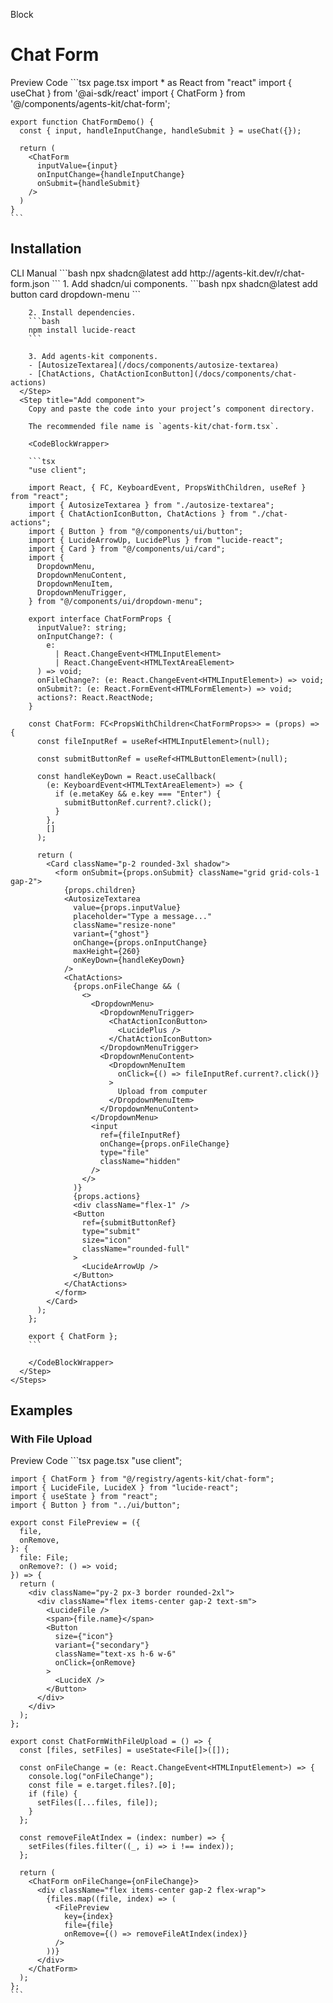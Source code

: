 

<Label>Block</Label>

# Chat Form

<Tabs defaultValue="preview" className="w-full not-prose">
  <TabsList>
    <TabsTrigger value="preview">Preview</TabsTrigger>
    <TabsTrigger value="code">Code</TabsTrigger>
  </TabsList>
  <TabsContent value="preview">
    <Card className="w-full p-8 items-center">
      <ChatForm 
        laceholder="Type a message here"
        submitButtonLabel="Send"
      />
    </Card>
  </TabsContent>
  <TabsContent value="code">
    ```tsx page.tsx
    import * as React from "react"
    import { useChat } from '@ai-sdk/react'
    import { ChatForm } from '@/components/agents-kit/chat-form';

    export function ChatFormDemo() {
      const { input, handleInputChange, handleSubmit } = useChat({});

      return (
        <ChatForm 
          inputValue={input} 
          onInputChange={handleInputChange} 
          onSubmit={handleSubmit} 
        />
      )
    }
    ```
  </TabsContent>
</Tabs>


## Installation

<Tabs defaultValue="cli" className="w-full">
  <TabsList>
    <TabsTrigger value="cli">CLI</TabsTrigger>
    <TabsTrigger value="manual">Manual</TabsTrigger>
  </TabsList>
  <TabsContent value="cli">
    ```bash
    npx shadcn@latest add http://agents-kit.dev/r/chat-form.json
    ```
  </TabsContent>
  <TabsContent value="manual">
    <Steps>
      <Step title='Install dependencies'>
        1. Add shadcn/ui components.
        ```bash
        npx shadcn@latest add button card dropdown-menu
        ```

        2. Install dependencies.
        ```bash
        npm install lucide-react
        ```

        3. Add agents-kit components.
        - [AutosizeTextarea](/docs/components/autosize-textarea)
        - [ChatActions, ChatActionIconButton](/docs/components/chat-actions)
      </Step>
      <Step title="Add component">
        Copy and paste the code into your project’s component directory.

        The recommended file name is `agents-kit/chat-form.tsx`.
        
        <CodeBlockWrapper>

        ```tsx
        "use client";

        import React, { FC, KeyboardEvent, PropsWithChildren, useRef } from "react";
        import { AutosizeTextarea } from "./autosize-textarea";
        import { ChatActionIconButton, ChatActions } from "./chat-actions";
        import { Button } from "@/components/ui/button";
        import { LucideArrowUp, LucidePlus } from "lucide-react";
        import { Card } from "@/components/ui/card";
        import {
          DropdownMenu,
          DropdownMenuContent,
          DropdownMenuItem,
          DropdownMenuTrigger,
        } from "@/components/ui/dropdown-menu";

        export interface ChatFormProps {
          inputValue?: string;
          onInputChange?: (
            e:
              | React.ChangeEvent<HTMLInputElement>
              | React.ChangeEvent<HTMLTextAreaElement>
          ) => void;
          onFileChange?: (e: React.ChangeEvent<HTMLInputElement>) => void;
          onSubmit?: (e: React.FormEvent<HTMLFormElement>) => void;
          actions?: React.ReactNode;
        }

        const ChatForm: FC<PropsWithChildren<ChatFormProps>> = (props) => {
          const fileInputRef = useRef<HTMLInputElement>(null);

          const submitButtonRef = useRef<HTMLButtonElement>(null);

          const handleKeyDown = React.useCallback(
            (e: KeyboardEvent<HTMLTextAreaElement>) => {
              if (e.metaKey && e.key === "Enter") {
                submitButtonRef.current?.click();
              }
            },
            []
          );

          return (
            <Card className="p-2 rounded-3xl shadow">
              <form onSubmit={props.onSubmit} className="grid grid-cols-1 gap-2">
                {props.children}
                <AutosizeTextarea
                  value={props.inputValue}
                  placeholder="Type a message..."
                  className="resize-none"
                  variant={"ghost"}
                  onChange={props.onInputChange}
                  maxHeight={260}
                  onKeyDown={handleKeyDown}
                />
                <ChatActions>
                  {props.onFileChange && (
                    <>
                      <DropdownMenu>
                        <DropdownMenuTrigger>
                          <ChatActionIconButton>
                            <LucidePlus />
                          </ChatActionIconButton>
                        </DropdownMenuTrigger>
                        <DropdownMenuContent>
                          <DropdownMenuItem
                            onClick={() => fileInputRef.current?.click()}
                          >
                            Upload from computer
                          </DropdownMenuItem>
                        </DropdownMenuContent>
                      </DropdownMenu>
                      <input
                        ref={fileInputRef}
                        onChange={props.onFileChange}
                        type="file"
                        className="hidden"
                      />
                    </>
                  )}
                  {props.actions}
                  <div className="flex-1" />
                  <Button
                    ref={submitButtonRef}
                    type="submit"
                    size="icon"
                    className="rounded-full"
                  >
                    <LucideArrowUp />
                  </Button>
                </ChatActions>
              </form>
            </Card>
          );
        };

        export { ChatForm };
        ```

        </CodeBlockWrapper>
      </Step>
    </Steps>
  </TabsContent>
</Tabs>

## Examples

### With File Upload


<Tabs defaultValue="preview" className="w-full">
  <TabsList>
    <TabsTrigger value="preview">Preview</TabsTrigger>
    <TabsTrigger value="code">Code</TabsTrigger>
  </TabsList>
  <TabsContent value="preview">
    <Card className="w-full p-8 items-center">
      <ChatFormWithFileUpload />
    </Card>
  </TabsContent>
  <TabsContent value="code">
    ```tsx page.tsx
    "use client";

    import { ChatForm } from "@/registry/agents-kit/chat-form";
    import { LucideFile, LucideX } from "lucide-react";
    import { useState } from "react";
    import { Button } from "../ui/button";

    export const FilePreview = ({
      file,
      onRemove,
    }: {
      file: File;
      onRemove?: () => void;
    }) => {
      return (
        <div className="py-2 px-3 border rounded-2xl">
          <div className="flex items-center gap-2 text-sm">
            <LucideFile />
            <span>{file.name}</span>
            <Button
              size={"icon"}
              variant={"secondary"}
              className="text-xs h-6 w-6"
              onClick={onRemove}
            >
              <LucideX />
            </Button>
          </div>
        </div>
      );
    };

    export const ChatFormWithFileUpload = () => {
      const [files, setFiles] = useState<File[]>([]);

      const onFileChange = (e: React.ChangeEvent<HTMLInputElement>) => {
        console.log("onFileChange");
        const file = e.target.files?.[0];
        if (file) {
          setFiles([...files, file]);
        }
      };

      const removeFileAtIndex = (index: number) => {
        setFiles(files.filter((_, i) => i !== index));
      };

      return (
        <ChatForm onFileChange={onFileChange}>
          <div className="flex items-center gap-2 flex-wrap">
            {files.map((file, index) => (
              <FilePreview
                key={index}
                file={file}
                onRemove={() => removeFileAtIndex(index)}
              />
            ))}
          </div>
        </ChatForm>
      );
    };
    ```
  </TabsContent>
</Tabs>